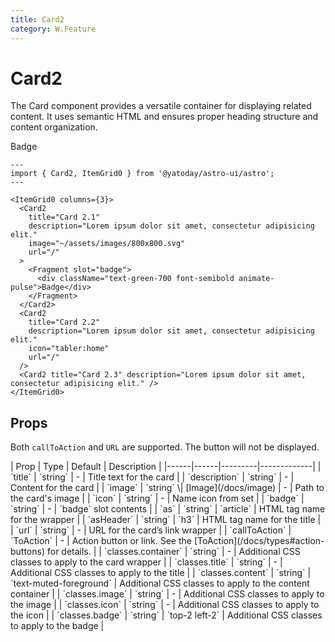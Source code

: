 ```yaml
---
title: Card2
category: W.Feature
---
```



# Card2

<SourceLink name="Card2" />

The Card component provides a versatile container for displaying related content. It uses semantic HTML and ensures proper heading structure and content organization.

<div className="space-y-12">
  <Demo title="">
    <ItemGrid0 columns={3} class="bg-stripe">
      <Card2
        title="Card 2.1"
        description="Lorem ipsum dolor sit amet, consectetur adipisicing elit."
        image="~/assets/images/800x800.svg"
        url="/"
      >
        <Fragment slot="badge">
          <div className="text-green-700 font-semibold animate-pulse">Badge</div>
        </Fragment>
      </Card2>
      <Card2
        title="Card 2.2"
        description="Lorem ipsum dolor sit amet, consectetur adipisicing elit."
        icon="tabler:home"
        url="/"
      />
      <Card2 title="Card 2.3" description="Lorem ipsum dolor sit amet, consectetur adipisicing elit." />
    </ItemGrid0>
  </Demo>
</div>

```astro
---
import { Card2, ItemGrid0 } from '@yatoday/astro-ui/astro';
---

<ItemGrid0 columns={3}>
  <Card2
    title="Card 2.1"
    description="Lorem ipsum dolor sit amet, consectetur adipisicing elit."
    image="~/assets/images/800x800.svg"
    url="/"
  >
    <Fragment slot="badge">
      <div className="text-green-700 font-semibold animate-pulse">Badge</div>
    </Fragment>
  </Card2>
  <Card2
    title="Card 2.2"
    description="Lorem ipsum dolor sit amet, consectetur adipisicing elit."
    icon="tabler:home"
    url="/"
  />
  <Card2 title="Card 2.3" description="Lorem ipsum dolor sit amet, consectetur adipisicing elit." />
</ItemGrid0>
```

## Props

Both `callToAction` and `URL` are supported. The button will not be displayed.

<div className="overflow-x-auto">
  <div className="min-w-xl">
    | Prop | Type | Default | Description |
    |------|------|---------|-------------| 
    | `title` | `string` | - | Title text for the card | | `description` | `string` | - | Content for the card |
    | `image` | `string` \| [Image](/docs/image) | - | Path to the card's image |
    | `icon` | `string` | - | Name icon from set |
    | `badge` | `string` | - | `badge` slot contents |
    | `as` | `string` | `article` | HTML tag name for the wrapper |
    | `asHeader` | `string` | `h3` | HTML tag name for the title |
    | `url` | `string` | - | URL for the card’s link wrapper |
    | `callToAction` | `ToAction` | - | Action button or link. See the [ToAction](/docs/types#action-buttons) for details.  |
    | `classes.container` | `string` | - | Additional CSS classes to apply to the card wrapper |
    | `classes.title` | `string` | - | Additional CSS classes to apply to the title |
    | `classes.content` | `string` | `text-muted-foreground` | Additional CSS classes to apply to the content container |
    | `classes.image` | `string` | - | Additional CSS classes to apply to the image |
    | `classes.icon` | `string` | - | Additional CSS classes to apply to the icon |
    | `classes.badge` | `string` | `top-2 left-2` | Additional CSS classes to apply to the badge |
  </div>
</div>
